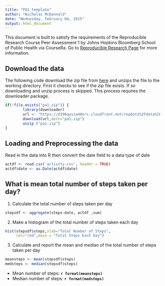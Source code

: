 ```yaml
---
title: "PA1_template"
author: "Nicholas McDannald"
date: "Wednesday, February 04, 2015"
output: html_document
---
```

This document is built to satisfy the requirements of the Reproducible Research Course Peer Assessment 1 by Johns Hopkins Bloomberg School of Public Health via CourseRa. Go to [Reproducible Research Page](https://class.coursera.org/repdata-011/human_grading/view/courses/973512/assessments/3/submissions) for more information.

## Download the data
The following code download the zip file from [here](https://d396qusza40orc.cloudfront.net/repdata%2Fdata%2Factivity.zip) and unzips the file to the working directory. First it checks to see if the zip file exists. If so downloading and unzip process is skipped. This process requires the downloader package.

```r
if(!file.exists("pa1.zip")) {
        library(downloader)
        url <- "https://d396qusza40orc.cloudfront.net/repdata%2Fdata%2Factivity.zip"
        download(url,dest="pa1.zip") 
        unzip ("pa1.zip")
}
```

## Loading and Preprocessing the data
Read in the data into R then convert the date field to a data type of date

```r
actdf <- read.csv('activity.csv', header = TRUE)
actdf$date <- as.Date(actdf$date)
```

## What is mean total number of steps taken per day?
1. Calculate the total number of steps taken per day
```r
stepsdf <- aggregate(steps~date, actdf ,sum)
```

2. Make a histogram of the total number of steps taken each day
```r
hist(stepsdf$steps,xlab="Total Number of Steps",
     col="red",main = "Total Steps Each Day")
``` 

3. Calculate and report the mean and median of the total number of steps taken per day
```r
meansteps <- mean(stepsdf$steps)
medsteps <- median(stepsdf$steps)
```

- Mean number of steps: **`r format(meansteps)`** 
- Median number of steps: **`r format(medsteps)`**